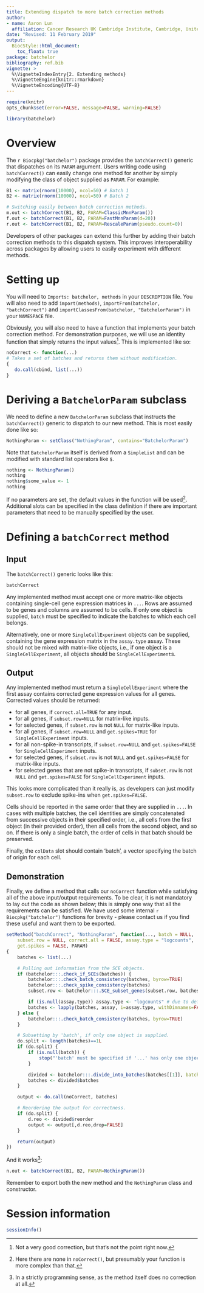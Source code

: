 ```yaml
---
title: Extending dispatch to more batch correction methods
author: 
- name: Aaron Lun
  affiliation: Cancer Research UK Cambridge Institute, Cambridge, United Kingdom
date: "Revised: 11 February 2019"
output:
  BiocStyle::html_document:
    toc_float: true
package: batchelor
bibliography: ref.bib
vignette: >
  %\VignetteIndexEntry{2. Extending methods}
  %\VignetteEngine{knitr::rmarkdown}
  %\VignetteEncoding{UTF-8}    
---
```


```r
require(knitr)
opts_chunk$set(error=FALSE, message=FALSE, warning=FALSE)
```

```r
library(batchelor)
```

# Overview 

The `r Biocpkg("batchelor")` package provides the `batchCorrect()` generic that dispatches on its `PARAM` argument.
Users writing code using `batchCorrect()` can easily change one method for another by simply modifying the class of object supplied as `PARAM`.
For example:

```r
B1 <- matrix(rnorm(10000), ncol=50) # Batch 1 
B2 <- matrix(rnorm(10000), ncol=50) # Batch 2

# Switching easily between batch correction methods.
m.out <- batchCorrect(B1, B2, PARAM=ClassicMnnParam())
f.out <- batchCorrect(B1, B2, PARAM=FastMnnParam(d=20))
r.out <- batchCorrect(B1, B2, PARAM=RescaleParam(pseudo.count=0))
```

Developers of other packages can extend this further by adding their batch correction methods to this dispatch system.
This improves interoperability across packages by allowing users to easily experiment with different methods.

# Setting up 

You will need to `Imports: batchelor, methods` in your `DESCRIPTION` file.
You will also need to add `import(methods)`, `importFrom(batchelor, "batchCorrect")` and `importClassesFrom(batchelor, "BatchelorParam")` in your `NAMESPACE` file.

Obviously, you will also need to have a function that implements your batch correction method.
For demonstration purposes, we will use an identity function that simply returns the input values^[Not a very good correction, but that's not the point right now.].
This is implemented like so:

```r
noCorrect <- function(...) 
# Takes a set of batches and returns them without modification. 
{
   do.call(cbind, list(...)) 
}
```

# Deriving a `BatchelorParam` subclass

We need to define a new `BatchelorParam` subclass that instructs the `batchCorrect()` generic to dispatch to our new method.
This is most easily done like so:

```r
NothingParam <- setClass("NothingParam", contains="BatchelorParam")
```

Note that `BatchelorParam` itself is derived from a `SimpleList` and can be modified with standard list operators like `$`.

```r
nothing <- NothingParam()
nothing
nothing$some_value <- 1
nothing
```

If no parameters are set, the default values in the function will be used^[Here there are none in `noCorrect()`, but presumably your function is more complex than that.].
Additional slots can be specified in the class definition if there are important parameters that need to be manually specified by the user.

# Defining a `batchCorrect` method

## Input

The `batchCorrect()` generic looks like this:

```r
batchCorrect
```

Any implemented method must accept one or more matrix-like objects containing single-cell gene expression matrices in `...`.
Rows are assumed to be genes and columns are assumed to be cells.
If only one object is supplied, `batch` must be specified to indicate the batches to which each cell belongs.

Alternatively, one or more `SingleCellExperiment` objects can be supplied, containing the gene expression matrix in the `assay.type` assay.
These should not be mixed with matrix-like objects, i.e., if one object is a `SingleCellExperiment`, all objects should be `SingleCellExperiment`s.

## Output 

Any implemented method must return a `SingleCellExperiment` where the first assay contains corrected gene expression values for all genes. 
Corrected values should be returned:

- for all genes, if `correct.all=TRUE` for any input.
- for all genes, if `subset.row=NULL` for matrix-like inputs.
- for selected genes, if `subset.row` is not `NULL` for matrix-like inputs.
- for all genes, if `subset.row=NULL` and `get.spikes=TRUE` for `SingleCellExperiment` inputs.
- for all non-spike-in transcripts, if `subset.row=NULL` and `get.spikes=FALSE` for `SingleCellExperiment` inputs.
- for selected genes, if `subset.row` is not `NULL` and `get.spikes=FALSE` for matrix-like inputs.
- for selected genes that are not spike-in transcripts, if `subset.row` is not `NULL` and `get.spikes=FALSE` for `SingleCellExperiment` inputs.

This looks more complicated than it really is, as developers can just modify `subset.row` to exclude spike-ins when `get.spikes=FALSE`.

Cells should be reported in the same order that they are supplied in `...`.
In cases with multiple batches, the cell identities are simply concatenated from successive objects in their specified order,
i.e., all cells from the first object (in their provided order), then all cells from the second object, and so on.
If there is only a single batch, the order of cells in that batch should be preserved.

Finally, the `colData` slot should contain ‘batch’, a vector specifying the batch of origin for each cell.

## Demonstration

Finally, we define a method that calls our `noCorrect` function while satisfying all of the above input/output requirements.
To be clear, it is not mandatory to lay out the code as shown below; this is simply one way that all the requirements can be satisfied.
We have used some internal `r Biocpkg("batchelor")` functions for brevity - please contact us if you find these useful and want them to be exported.

```r
setMethod("batchCorrect", "NothingParam", function(..., batch = NULL, 
    subset.row = NULL, correct.all = FALSE, assay.type = "logcounts", 
    get.spikes = FALSE, PARAM) 
{
    batches <- list(...)

    # Pulling out information from the SCE objects.        
    if (batchelor:::.check_if_SCEs(batches)) {
        batchelor:::.check_batch_consistency(batches, byrow=TRUE)
        batchelor:::.check_spike_consistency(batches)
        subset.row <- batchelor:::.SCE_subset_genes(subset.row, batches[[1]], get.spikes)

        if (is.null(assay.type)) assay.type <- "logcounts" # due to default from generic.
        batches <- lapply(batches, assay, i=assay.type, withDimnames=FALSE)
    } else {
        batchelor:::.check_batch_consistency(batches, byrow=TRUE)
    }

    # Subsetting by 'batch', if only one object is supplied. 
    do.split <- length(batches)==1L
    if (do.split) {
        if (is.null(batch)) { 
            stop("'batch' must be specified if '...' has only one object")
        }

        divided <- batchelor:::.divide_into_batches(batches[[1]], batch=batch, byrow=FALSE)
        batches <- divided$batches
    } 

    output <- do.call(noCorrect, batches)

    # Reordering the output for correctness.
    if (do.split) {
        d.reo <- divided$reorder
        output <- output[,d.reo,drop=FALSE]
    }

    return(output)
})
```

And it works^[In a strictly programming sense, as the method itself does no correction at all.]:

```r
n.out <- batchCorrect(B1, B2, PARAM=NothingParam())
```

Remember to export both the new method and the `NothingParam` class and constructor.

# Session information

```r
sessionInfo()
```    
